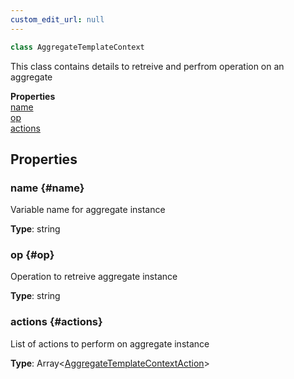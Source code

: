```yaml
---
custom_edit_url: null
---
```


```ts
class AggregateTemplateContext
```

<div>

</div>

This class contains details to retreive and perfrom operation on an aggregate

<div className="container">
  <div className="row mb-2"><div className="col col--12"><strong>Properties</strong></div></div>
  <div className="row"><div className="col col--12"><a href="#name">name</a><br/><a href="#op">op</a><br/><a href="#actions">actions</a></div></div>
</div>

## Properties

### name {#name}

<div>

</div>

Variable name for aggregate instance

**Type**: string

### op {#op}

<div>

</div>

Operation to retreive aggregate instance

**Type**: string

### actions {#actions}

<div>

</div>

List of actions to perform on aggregate instance

**Type**: Array&lt;[AggregateTemplateContextAction](AggregateTemplateContextAction)&gt;

